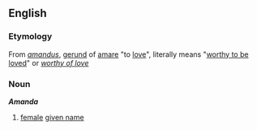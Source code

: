 ==English==
===Etymology===
From {{L.}} ''[[amandus]]'', [[gerund]] of [[amare]] "to [[love]]", literally means "[[worthy to be loved]]" or ''[[worthy of love]]''

===Noun===
'''''Amanda'''''
# [[female]] [[given name]]